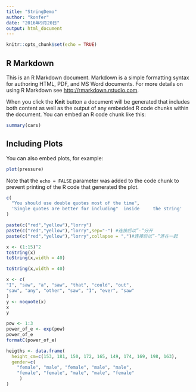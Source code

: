 ```yaml
---
title: "StringDemo"
author: "konfer"
date: "2016年9月20日"
output: html_document
---
```


```r
knitr::opts_chunk$set(echo = TRUE)
```

## R Markdown

This is an R Markdown document. Markdown is a simple formatting syntax for authoring HTML, PDF, and MS Word documents. For more details on using R Markdown see <http://rmarkdown.rstudio.com>.

When you click the **Knit** button a document will be generated that includes both content as well as the output of any embedded R code chunks within the document. You can embed an R code chunk like this:

```r
summary(cars)
```

## Including Plots

You can also embed plots, for example:

```r
plot(pressure)
```

Note that the `echo = FALSE` parameter was added to the code chunk to prevent printing of the R code that generated the plot.

```r

c(
  "You should use double quotes most of the time",
  'Single quotes are better for including"  inside     the string'
)

paste(c("red","yellow"),"lorry")
paste(c("red","yellow"),"lorry",sep="-") #连接后以”-“分开
paste(c("red","yellow"),"lorry",collapse = ",")#连接后以”-“连在一起

x <- (1:15)^2
toString(x)
toString(x,width = 40)

toString(x,width = 40)

x <- c(
"I", "saw", "a", "saw", "that", "could", "out",
"saw", "any", "other", "saw", "I", "ever", "saw"
)
y <- noquote(x)
x
y

pow <- 1:3
power_of_e <- exp(pow)
power_of_e
formatC(power_of_e)

heigths <- data.frame(
  height_cm=c(153, 181, 150, 172, 165, 149, 174, 169, 198, 163),
  gender=c(
    "female", "male", "female", "male", "male",
    "female", "female", "male", "male", "female"
     )
)




```

